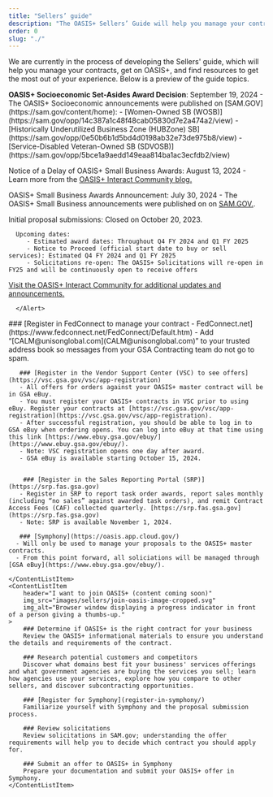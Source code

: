 ```yaml
---
title: "Sellers’ guide"
description: "The OASIS+ Sellers’ Guide will help you manage your contracts and get on OASIS+. Find resources for every part of your journey."
order: 0
slug: "./"
---
```



We are currently in the process of developing the Sellers' guide, which will help you manage your contracts, get on OASIS+, and find resources to get the most out of your experience. 
Below is a preview of the guide topics. 

   <Alert heading="Announcements and upcoming dates">
<strong>OASIS+ Socioeconomic Set-Asides Award Decision</strong>: September 19, 2024 - The OASIS+ Socioeconomic announcements were published on [SAM.GOV](https://sam.gov/content/home):
        - [Women-Owned SB (WOSB)](https://sam.gov/opp/14c387a1c48f48cab05830d7e2a474a2/view)
        - [Historically Underutilized Business Zone (HUBZone) SB](https://sam.gov/opp/0e50b6b1d5bd4d0198ab32e73de975b8/view)
        - [Service-Disabled Veteran-Owned SB (SDVOSB)](https://sam.gov/opp/5bce1a9aedd149eaa814ba1ac3ecfdb2/view)

Notice of a Delay of OASIS+ Small Business Awards: August 13, 2024  - Learn more from the [OASIS+ Interact Community blog.](https://buy.gsa.gov/interact/community/196/activity-feed)

OASIS+ Small Business Awards Announcement: July 30, 2024 - The OASIS+ Small Business announcements were published on on [SAM.GOV.](https://sam.gov/opp/ccc8988feb9c4823a584353dbde0b3db/view).  

Initial proposal submissions: Closed on October 20, 2023.


      Upcoming dates: 
         - Estimated award dates: Throughout Q4 FY 2024 and Q1 FY 2025       
         - Notice to Proceed (official start date to buy or sell services): Estimated Q4 FY 2024 and Q1 FY 2025
         - Solicitations re-open: The OASIS+ Solicitations will re-open in FY25​ and will be continuously open to receive offers​

   [Visit the OASIS+ Interact Community for additional updates and announcements.](https://buy.gsa.gov/interact/community/196/activity-feed) 
      
      </Alert>

<ContentList>
    <ContentListItem 
        header="I have an OASIS+ contract" 
        img_src="images/sellers/have-a-contract-image.svg"
        img_alt="Person standing amidst a series of charts and graphs."    
    >
        ### [Register in FedConnect to manage your contract - FedConnect.net](https://www.fedconnect.net/FedConnect/Default.htm)
        - Add “[CALM@unisonglobal.com](CALM@unisonglobal.com)” to your trusted address book so messages from your GSA Contracting team do not go to spam. 

       ### [Register in the Vendor Support Center (VSC) to see offers](https://vsc.gsa.gov/vsc/app-registration) 
       - All offers for orders against your OASIS+ master contract will be in GSA eBuy. 
       - You must register your OASIS+ contracts in VSC prior to using eBuy. Register your contracts at [https://vsc.gsa.gov/vsc/app-registration](https://vsc.gsa.gov/vsc/app-registration). 
       - After successful registration, you should be able to log in to GSA eBuy when ordering opens. You can log into eBuy at that time using this link [https://www.ebuy.gsa.gov/ebuy/](https://www.ebuy.gsa.gov/ebuy/). 
       - Note: VSC registration opens one day after award. 
       - GSA eBuy is available starting October 15, 2024.
 

        ### [Register in the Sales Reporting Portal (SRP)](https://srp.fas.gsa.gov) 
       - Register in SRP to report task order awards, report sales monthly (including “no sales” against awarded task orders), and remit Contract Access Fees (CAF) collected quarterly. [https://srp.fas.gsa.gov](https://srp.fas.gsa.gov) 
       - Note: SRP is available November 1, 2024.

       ### [Symphony](https://oasis.app.cloud.gov/) 
      - Will only be used to manage your proposals to the OASIS+ master contracts. 
      - From this point forward, all soliciations will be managed through [GSA eBuy](https://www.ebuy.gsa.gov/ebuy/).

    </ContentListItem>
    <ContentListItem 
        header="I want to join OASIS+ (content coming soon)" 
        img_src="images/sellers/join-oasis-image-cropped.svg"
        img_alt="Browser window displaying a progress indicator in front of a person giving a thumbs-up."
    >
        ### Determine if OASIS+ is the right contract for your business  
        Review the OASIS+ informational materials to ensure you understand the details and requirements of the contract.

        ### Research potential customers and competitors  
        Discover what domains best fit your business' services offerings and what government agencies are buying the services you sell; learn how agencies use your services, explore how you compare to other sellers, and discover subcontracting opportunities.

        ### [Register for Symphony](register-in-symphony/)  
        Familiarize yourself with Symphony and the proposal submission process. 

        ### Review solicitations    
        Review solicitations in SAM.gov; understanding the offer requirements will help you to decide which contract you should apply for.

        ### Submit an offer to OASIS+ in Symphony 
        Prepare your documentation and submit your OASIS+ offer in Symphony. 
    </ContentListItem>

</ContentList>

